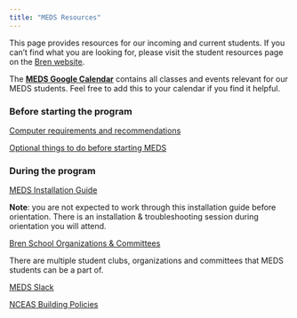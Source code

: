 ```yaml
---
title: "MEDS Resources"
---
```


This page provides resources for our incoming and current students. If you can't find what you are looking for, please visit the student resources page on the [Bren website](https://bren.ucsb.edu/current-student-resources).

The [**MEDS Google Calendar**](https://calendar.google.com/calendar/embed?src=c_1886ai526iqschc9mnpj6cu753n60%40resource.calendar.google.com&ctz=America%2FLos_Angeles) contains all classes and events relevant for our MEDS students. Feel free to add this to your calendar if you find it helpful.

### Before starting the program

[Computer requirements and recommendations](computer_reqs.html)

[Optional things to do before starting MEDS](pre_meds_prep.html)


### During the program

[MEDS Installation Guide](meds-install-guide.html)

**Note**: you are not expected to work through this installation guide before orientation. There is an installation & troubleshooting session during orientation you will attend.


[Bren School Organizations & Committees](https://bren.ucsb.edu/bren-student-activities)

There are multiple student clubs, organizations and committees that MEDS students can be a part of.

[MEDS Slack](meds-slack.html)

[NCEAS Building Policies](nceas-building-policies.html)


